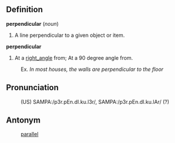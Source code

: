 ==Definition==
<b>perpendicular</b> (<i>noun</i>)
# A line perpendicular to a given object or item.

<b>perpendicular</b>
# At a [[right_angle]] from;  At a 90 degree angle from.
: Ex. <i>In most houses, the walls are perpendicular to the floor</i>

==Pronunciation==
:(US) SAMPA:/p3r.pEn.dI.ku.l3r/, SAMPA:/p3r.pEn.dI.ku.lAr/ (?)

== Antonym ==
: [[parallel]]